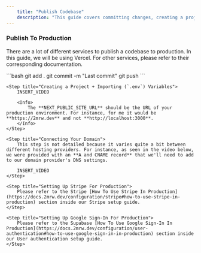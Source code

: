 ```yaml
---
    title: "Publish Codebase"
    description: "This guide covers committing changes, creating a project, importing environment variables, connecting your domain, and setting up Stripe and Google Sign-In for production."
---
```


### Publish To Production

There are a lot of different services to publish a codebase to production. In this guide, we will be using Vercel. For other services, please refer to their corresponding documentation.

<Steps>
    <Step title="Committing Changes">
        ```bash
        git add .
        git commit -m "Last commit"
        git push
        ```
    </Step>

    <Step title="Creating a Project + Importing (`.env`) Variables">
        INSERT_VIDEO

        <Info>
            The **NEXT_PUBLIC_SITE_URL** should be the URL of your production environment. For instance, for me it would be **https://2mrw.dev** and not **http://localhost:3000**.
        </Info>
    </Step>

    <Step title="Connecting Your Domain">
        This step is not detailed because it varies quite a bit between different hosting providers. For instance, as seen in the video below, we were provided with an **A and CNAME record** that we'll need to add to our domain provider's DNS settings.

        INSERT_VIDEO
    </Step>

    <Step title="Setting Up Stripe For Production">
        Please refer to the Stripe [How To Use Stripe In Production](https://docs.2mrw.dev/configuration/stripe#how-to-use-stripe-in-production) section inside our Stripe setup guide.
    </Step>

    <Step title="Setting Up Google Sign-In For Production">
        Please refer to the Supabase [How To Use Google Sign-In In Production](https://docs.2mrw.dev/configuration/user-authentication#how-to-use-google-sign-in-in-production) section inside our User authentication setup guide.
    </Step>

</Steps>
